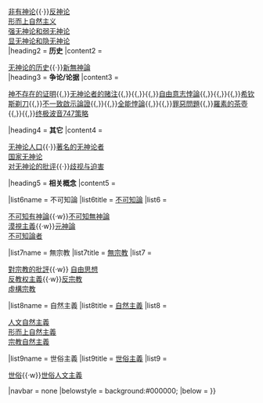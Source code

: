 {{Sidebar with collapsible lists
|name         = Atheism
|outertitle   = 
|topimage     = 
|bodyclass    = plainlist
|pretitle     = 
|title        = [[无神论|<span style="color: #ffffff; font-size: 120%;">'''无神论'''</span>]] 
|image        = [[File:Atom of Atheism-Zanaq.svg|175px]]
|bodystyle    = border-spacing:0px 
|pretitlestyle= background:#000000; color: #FFFFFF;
|titlestyle   = background:#000000;
|headingstyle = background:#000000; color: #FFFFFF; padding:4px;
|contentstyle = 
|listtitlestyle = background:#FFFFFF; padding:0.2em; margin:0px; line-height:normal; font-size:90%; height:auto; color: #000000;
|heading1 = '''概念'''
|content1 = </div>
[[无神论与宗教]]{{·}}[[非有神论]]{{·}}[[反神论]]<br />[[形而上自然主义]]<br />[[强无神论和弱无神论]]<br />[[显无神论和隐无神论]]<br />

|heading2 = '''历史'''
|content2 = </div>
[[无神论的历史]]{{·}}[[新無神論]]<br />

|heading3 = '''争论/论据'''
|content3 = </div>
[[神的存在性#神不存在的证明|神不存在的证明]]{{,}}[[无神论者的赌注]]{{,}}{{link-en|邪神挑战|Evil God Challenge}}{{,}}{{link-en|无知者的命运|Fate of the unlearned}}{{,}}[[自由意志與神學|自由意志悖論]]{{,}}{{link-en|与上帝之间的鸿沟|God of the gaps}}{{,}}{{link-en|不相容论证|Incompatible-properties argument}}{{,}}[[希钦斯剃刀]]{{,}}[[不一致啟示論證]]{{,}}{{link-en|无信仰论证|Argument from nonbelief}}{{,}}[[全能悖論]]{{,}}{{link-en|地狱问题|Problem of Hell}}{{,}}[[罪惡問題]]{{,}}[[羅素的茶壺]]{{,}}{{link-en|神学語言非认知主义|Theological noncognitivism}}{{,}}[[终极波音747策略]]

|heading4 = '''其它'''
|content4 = </div>
[[无神论人口]]{{·}}[[无神论者列表|著名的无神论者]]<br />[[国家无神论]]<br />[[对无神论的批评]]{{·}}[[對無神論者的歧視|歧视与迫害]]

|heading5 = '''相关概念'''
|content5 =

|list6name = 不可知論
|list6title = [[不可知論]]
|list6 =  <div>[[不可知有神論]]{{·w}}[[不可知無神論]]<br />[[漠視主義]]{{·w}}[[元神論]]<br />[[不可知論者]]
</div>

|list7name = 無宗教
|list7title = [[無宗教]]
|list7 =  <div>
[[對宗教的批評]]{{·w}} [[自由思想]]<br />[[反教权主義]]{{·w}}[[反宗教]]<br />[[虛構宗教]]
</div>

|list8name = 自然主義
|list8title = [[自然主義]]
|list8 =  <div>[[人文自然主義]]<br />[[形而上自然主義]]<br />[[宗教自然主義]]</div>

|list9name = 世俗主義
|list9title = [[世俗主義]]
|list9 =  <div>
[[世俗]]{{·w}}[[世俗人文主義]]</div>

|navbar = none
|belowstyle = background:#000000;
|below = 
}}<noinclude>

[[Category:宗教模板|{{PAGENAME}}]]


</noinclude>
